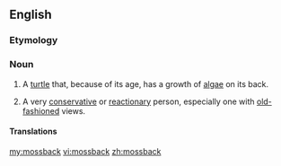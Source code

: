 ==English==

===Etymology===
{{compound|moss|back|lang=en}}

===Noun===
{{en-noun}}

# A [[turtle]] that, because of its age, has a growth of [[alga]]e on its back.
# {{context|by extension|lang=en}} A very [[conservative]] or [[reactionary]] person, especially one with [[old-fashioned]] views.

====Translations====
{{trans-top|turtle with a growth of algae}}
{{trans-mid}}
{{trans-bottom}}

{{trans-top|very conservative or reactionary person}}
{{trans-mid}}
{{trans-bottom}}

[[my:mossback]]
[[vi:mossback]]
[[zh:mossback]]